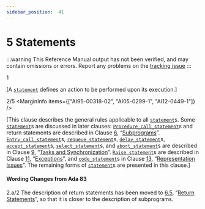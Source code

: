 ```yaml
---
sidebar_position:  41
---
```


# 5 Statements

:::warning
This Reference Manual output has not been verified,
and may contain omissions or errors.
Report any problems on the [tracking issue](https://github.com/ada-lang-io/ada-lang-io/issues/20)
:::


<MarginText>1</MarginText>
<p>[A <code><a href="../AA-5/AA-5.1#S0167">statement</a></code> defines an action to be performed upon its execution.]<br /></p>

<MarginText>2/5</MarginText>
<MarginInfo items={["AI95-00318-02", "AI05-0299-1", "AI12-0449-1"]} />
<p>[This clause describes the general rules applicable to all <code><a href="../AA-5/AA-5.1#S0167">statement</a></code>s. Some <code><a href="../AA-5/AA-5.1#S0167">statement</a></code>s are discussed in later clauses: <code><a href="../AA-6/AA-6.4#S0217">Procedure_call_statement</a></code>s and return statements are described in Clause <a href="../AA-6/">6</a>, &ldquo;<a href="../AA-6/">Subprograms</a>&rdquo;. <code><a href="../AA-9/AA-9.5#S0264">Entry_call_statement</a></code>s, <code><a href="../AA-9/AA-9.5#S0265">requeue_statement</a></code>s, <code><a href="../AA-9/AA-9.6#S0266">delay_statement</a></code>s, <code><a href="../AA-9/AA-9.5#S0258">accept_statement</a></code>s, <code><a href="../AA-9/AA-9.7#S0269">select_statement</a></code>s, and <code><a href="../AA-9/AA-9.8#S0284">abort_statement</a></code>s are described in Clause <a href="../AA-9/">9</a>, &ldquo;<a href="../AA-9/">Tasks and Synchronization</a>&rdquo;. <code><a href="../AA-11/AA-11.3#S0308">Raise_statement</a></code>s are described in Clause <a href="../AA-11/">11</a>, &ldquo;<a href="../AA-11/">Exceptions</a>&rdquo;, and <code><a href="../AA-13/AA-13.8#S0357">code_statement</a></code>s in Clause <a href="../AA-13/">13</a>, &ldquo;<a href="../AA-13/">Representation Issues</a>&rdquo;. The remaining forms of <code><a href="../AA-5/AA-5.1#S0167">statement</a></code>s are presented in this clause.] <br /></p>

<AnnotatedOnly>

#### Wording Changes from Ada 83

</AnnotatedOnly>
<AnnotatedOnly>
<MarginText>2.a/2</MarginText>
<MarginInfo items={["AI95-00318-02"]} />
<Admonition type="aarm" aarm="note">
The description of return statements has been moved to <a href="../AA-6/AA-6.5">6.5</a>, &ldquo;<a href="../AA-6/AA-6.5">Return Statements</a>&rdquo;, so that it is closer to the description of subprograms. <br /></Admonition>
</AnnotatedOnly>

